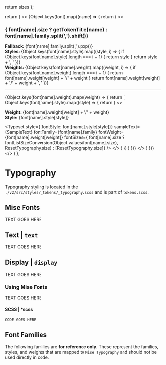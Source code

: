 
<Meta title="Tokens/Typography" />


  

  return sizes
};

  return (
    <>
      {Object.keys(font).map((name) => {
        return (
          <>
            <h3>{
              font[name].size
                ? getTokenTitle(name)
                : font[name].family.split(',').shift()}</h3>
            <p>
              <strong>Fallback: </strong>
              {font[name].family.split(',').pop()}
              <br/>
              <strong>Styles: </strong>
              {Object.keys(font[name].style).map((style, i) => {
                if (Object.keys(font[name].style).length === i + 1) {
                  return style
                }
                return style + ', '
              })}
              <br/>
              <strong>Weights: </strong>
              {Object.keys(font[name].weight).map((weight, i) => {
                if (Object.keys(font[name].weight).length === i + 1) {
                  return font[name].weight[weight] + '/' + weight
                }
                return font[name].weight[weight] + '/' + weight + ', '
              })}
            </p>
            <hr/>
            {Object.keys(font[name].weight).map((weight) => {
              return (
                Object.keys(font[name].style).map((style) => {
                  return (
                    <>
                      <p>
                        <b>Weight:</b> {font[name].weight[weight] + '/' + weight}
                        <br/>
                        <b>Style:</b> {font[name].style[style]}
                      </p>
                      <Typeset
                        style={{fontStyle: font[name].style[style]}}
                        sampleText={SampleText}
                        fontFamily={font[name].family}
                        fontWeight={font[name].weight[weight]}
                        fontSizes={
                          font[name].size
                            ? fontListSizeConversion(Object.values(font[name].size), ResetTypography.size)
                            : [ResetTypography.size]}
                      />
                    </>
                  )
                })
              )
            })}
          </>
        )
      })}
    </>
  )
};

# Typography

Typography styling is located in the `./v2/src/styles/_tokens/_typography.scss` and is part of `tokens.scss`.

## Mise Fonts

TEXT GOES HERE

## Text | `text`

TEXT GOES HERE

<FontList font={MiseTypography.text} />

## Display | `display`

TEXT GOES HERE

<FontList font={MiseTypography.display} />

### Using Mise Fonts

TEXT GOES HERE

#### SCSS | *scss

```
CODE GOES HERE
```

## Font Families

The following families are **for reference only**. These represent the families, styles, and weights that are mapped to `Mise Typography` and should not be used directly in code.

<FontList font={FontFamilies} />